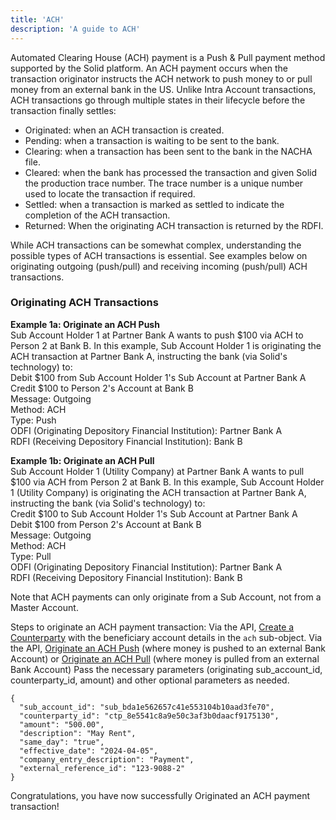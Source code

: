 ```yaml
---
title: 'ACH'
description: 'A guide to ACH'
---
```

Automated Clearing House (ACH) payment is a Push & Pull payment method supported by the Solid platform. An ACH payment occurs when the transaction originator instructs the ACH network to push money to or pull money from an external bank in the US. Unlike Intra Account transactions, ACH transactions go through multiple states in their lifecycle before the transaction finally settles:
- Originated: when an ACH transaction is created.
- Pending: when a transaction is waiting to be sent to the bank.
- Clearing: when a transaction has been sent to the bank in the NACHA file.
- Cleared: when the bank has processed the transaction and given Solid the production trace number. The trace number is a unique number used to locate the transaction if required.
- Settled: when a transaction is marked as settled to indicate the completion of the ACH transaction.
- Returned: When the originating ACH transaction is returned by the RDFI.

While ACH transactions can be somewhat complex, understanding the possible types of ACH transactions is essential. See examples below on originating outgoing (push/pull) and receiving incoming (push/pull) ACH transactions.

### Originating ACH Transactions ###
**Example 1a: Originate an ACH Push**<br />
Sub Account Holder 1 at Partner Bank A wants to push \$100 via ACH to Person 2 at Bank B. In this example, Sub Account Holder 1 is originating the ACH transaction at Partner Bank A, instructing the bank (via Solid's technology) to:<br />
Debit \$100 from Sub Account Holder 1's Sub Account at Partner Bank A<br />
Credit \$100 to Person 2's Account at Bank B<br />
Message: Outgoing<br />
Method: ACH<br />
Type: Push<br />
ODFI (Originating Depository Financial Institution): Partner Bank A<br />
RDFI (Receiving Depository Financial Institution): Bank B

**Example 1b: Originate an ACH Pull**<br />
Sub Account Holder 1 (Utility Company) at Partner Bank A wants to pull \$100 via ACH from Person 2 at Bank B. In this example, Sub Account Holder 1 (Utility Company) is originating the ACH transaction at Partner Bank A, instructing the bank (via Solid's technology) to:<br />
Credit \$100 to Sub Account Holder 1's Sub Account at Partner Bank A<br />
Debit \$100 from Person 2's Account at Bank B<br />
Message: Outgoing<br />
Method: ACH<br />
Type: Pull<br />
ODFI (Originating Depository Financial Institution): Partner Bank A<br />
RDFI (Receiving Depository Financial Institution): Bank B<br />

<Tip>Note that ACH payments can only originate from a Sub Account, not from a Master Account.</Tip>

Steps to originate an ACH payment transaction:
<Steps>
  <Step title="Create Counterparty">
 Via the API, [Create a Counterparty](/v2/api-reference/counterparties/create-a-counterparty) with the beneficiary account details in the `ach` sub-object. 
  </Step>
  <Step title="Originate an ACH Payment Transaction">
 Via the API, [Originate an ACH Push](/v2/api-reference/transactions/originate-an-ach-push) (where money is pushed to an external Bank Account) or [Originate an ACH Pull](/v2/api-reference/transactions/originate-an-ach-pull) (where money is pulled from an external Bank Account)
  </Step>
  <Step title="Pass Parameters">
 Pass the necessary parameters (originating sub_account_id, counterparty_id, amount) and other optional parameters as needed.
```
{
  "sub_account_id": "sub_bda1e562657c41e553104b10aad3fe70",
  "counterparty_id": "ctp_8e5541c8a9e50c3af3b0daacf9175130",
  "amount": "500.00",
  "description": "May Rent",
  "same_day": "true",
  "effective_date": "2024-04-05",
  "company_entry_description": "Payment",
  "external_reference_id": "123-9088-2"
}
```
  </Step>
</Steps>

<Check>Congratulations, you have now successfully Originated an ACH payment transaction!</Check>

